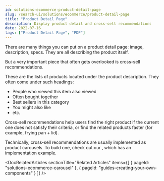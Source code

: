 ```yaml
---
id: solutions-ecommerce-product-detail-page
slug: /search-ui/solutions/ecommerce/product-detail-page
title: "Product Detail Page"
description: Display product detail and cross-sell recommendations
date: 2022-07-16
tags: ["Product Detail Page", "PDP"]
---
```


<DocImage
  url="images/ecommerce/product-detail-page/product-detail-page.png"
  alt="Product detail page"
/>

There are many things you can put on a product detail page: image, description, specs. They are all describing the product itself.

But a very important piece that often gets overlooked is cross-sell recommendations.

<DocImage
  url="images/ecommerce/product-detail-page/cross-sell-recommendations.png"
  alt="Cross-sell recommendations"
/>

These are the lists of products located under the product description. They often come under such headings:

- People who viewed this item also viewed
- Often bought together
- Best sellers in this category
- You might also like
- etc.

Cross-sell recommendations help users find the right product if the current one does not satisfy their criteria, or find the related products faster (for example, frying pan + lid).

Technically, cross-sell recommendations are usually implemented as product carousels. To build one, check out our <DocLink id="solutions-ecommerce-carousel" text="Product carousel guide" />, which has an implementation example.

<DocRelatedArticles
  sectionTitle="Related Articles"
  items={[
    {
      pageId: "solutions-ecommerce-carousel"
    },
    {
      pageId: "guides-creating-your-own-components"
    }
  ]}
/>
